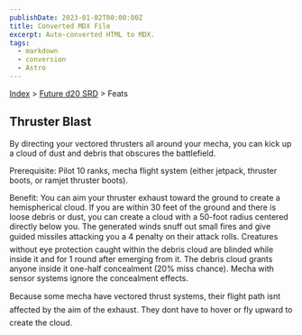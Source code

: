 ```yaml
---
publishDate: 2023-01-02T00:00:00Z
title: Converted MDX File
excerpt: Auto-converted HTML to MDX.
tags:
  - markdown
  - conversion
  - Astro
---
```






[Index](-index) > [Future d20 SRD](future-d20-srd-index) > Feats




## Thruster Blast


By directing your vectored thrusters all around your mecha, you can kick up a cloud of dust and debris that obscures the battlefield.


Prerequisite: Pilot 10 ranks, mecha flight system (either jetpack, thruster boots, or ramjet thruster boots).


Benefit: You can aim your thruster exhaust toward the ground to create a hemispherical cloud. If you are within 30 feet of the ground and there is loose debris or dust, you can create a cloud with a 50-foot radius centered directly below you. The generated winds snuff out small fires and give guided missiles attacking you a 4 penalty on their attack rolls. Creatures without eye protection caught within the debris cloud are blinded while inside it and for 1 round after emerging from it. The debris cloud grants anyone inside it one-half concealment (20% miss chance). Mecha with sensor systems ignore the concealment effects.


Because some mecha have vectored thrust systems, their flight path isnt affected by the aim of the exhaust. They dont have to hover or fly upward to create the cloud.



